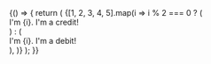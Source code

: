 
<Meta title="Design system/DebitCreditList" component={DebitCreditList} />

<Canvas>
  <Story name="Default">
    {() => {
      return (
        <DebitCreditList>
          {[1, 2, 3, 4, 5].map(i =>
            i % 2 === 0 ? (
              <CreditItem key={i}>
                <div style={{ height: 30 * (i + 1), display: 'flex', justifyContent: 'center', alignItems: 'center' }}>
                  I'm {i}. I'm a credit!
                </div>
              </CreditItem>
            ) : (
              <DebitItem key={i}>
                <div style={{ height: 30 * (i + 1), display: 'flex', justifyContent: 'center', alignItems: 'center' }}>
                  I'm {i}. I'm a debit!
                </div>
              </DebitItem>
            ),
          )}
        </DebitCreditList>
      );
    }}
  </Story>
</Canvas>
